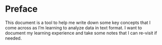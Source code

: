 # Preface {.unnumbered}

This document is a tool to help me write down some key concepts that I come across as I'm learning to analyze data in text format. I want to document my learning experience and take some notes that I can re-visit if needed.